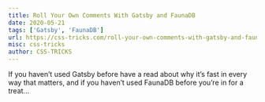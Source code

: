 ```yaml
---
title: Roll Your Own Comments With Gatsby and FaunaDB
date: 2020-05-21
tags: ['Gatsby', 'FaunaDB']
url: https://css-tricks.com/roll-your-own-comments-with-gatsby-and-faunadb/
misc: css-tricks
author: CSS-TRICKS
---
```


If you haven’t used Gatsby before have a read about why it’s fast in every way that matters, and if you haven’t used
FaunaDB before you’re in for a treat...
